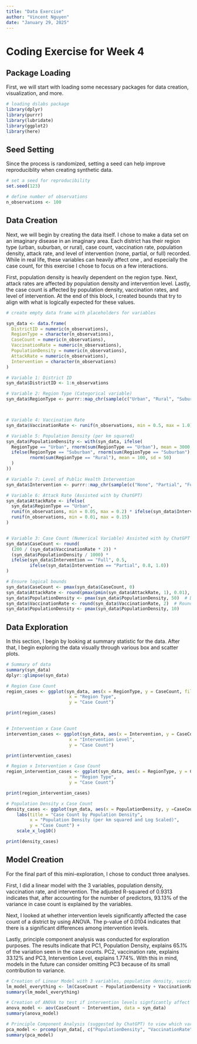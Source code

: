 ```yaml
---
title: "Data Exercise"
author: "Vincent Nguyen"
date: "January 29, 2025"
---
```


# Coding Exercise for Week 4

## Package Loading

First, we will start with loading some necessary packages for data creation, visualization, and more.

```r
# loading dslabs package
library(dplyr)
library(purrr)
library(lubridate)
library(ggplot2)
library(here)
```

## Seed Setting

Since the process is randomized, setting a seed can help improve reproduciblity when creating synthetic data.

```r
# set a seed for reproducibility
set.seed(123)

# define number of observations
n_observations <- 100

```

## Data Creation

Next, we will begin by creating the data itself. I chose to make a data set on an imaginary disease in an imaginary area. Each district has their region type (urban, suburban, or rural), case count, vaccination rate, population density, attack rate, and level of intervention (none, partial, or full) recorded. While in real life, these variables can heavily affect one , and especially the case count, for this exercise I chose to focus on a few interactions.

First, population density is heavily dependent on the region type. Next, attack rates are affected by population density and intervention level. Lastly, the case count is affected by population density, vaccination rates, and level of intervention. At the end of this block, I created bounds that try to align with what is logically expected for these values.

```r
# create empty data frame with placeholders for variables

syn_data <- data.frame(
  DistrictID = numeric(n_observations),
  RegionType = character(n_observations),
  CaseCount = numeric(n_observations),
  VaccinationRate = numeric(n_observations),
  PopulationDensity = numeric(n_observations),
  AttackRate = numeric(n_observations),
  Intervention = character(n_observations)
)

# Variable 1: District ID
syn_data$DistrictID <- 1:n_observations

# Variable 2: Region Type (Categorical variable)
syn_data$RegionType <- purrr::map_chr(sample(c("Urban", "Rural", "Suburban"), n_observations, replace = TRUE), as.character)



# Variable 4: Vaccination Rate
syn_data$VaccinationRate <- runif(n_observations, min = 0.5, max = 1.0)

# Variable 5: Population Density (per km squared)
syn_data$PopulationDensity <- with(syn_data, ifelse(
  RegionType == "Urban", rnorm(sum(RegionType == "Urban"), mean = 3000, sd = 500),
  ifelse(RegionType == "Suburban", rnorm(sum(RegionType == "Suburban"), mean = 1000, sd = 300),
         rnorm(sum(RegionType == "Rural"), mean = 100, sd = 50)
  )
))

# Variable 7: Level of Public Health Intervention
syn_data$Intervention <- purrr::map_chr(sample(c("None", "Partial", "Full"), n_observations, replace = TRUE), as.character)

# Variable 6: Attack Rate (Assisted with by ChatGPT)
syn_data$AttackRate <- ifelse(
  syn_data$RegionType == "Urban",
  runif(n_observations, min = 0.05, max = 0.2) * ifelse(syn_data$Intervention == "Full", 0.7, 1.2),
  runif(n_observations, min = 0.01, max = 0.15)
)


# Variable 3: Case Count (Numerical Variable) Assisted with by ChatGPT (moved down here to follow coding flow)
syn_data$CaseCount <- round(
  (200 / (syn_data$VaccinationRate * 2)) * 
  (syn_data$PopulationDensity / 1000) * 
  ifelse(syn_data$Intervention == "Full", 0.5, 
         ifelse(syn_data$Intervention == "Partial", 0.8, 1.0))
)

# Ensure logical bounds
syn_data$CaseCount <- pmax(syn_data$CaseCount, 0)
syn_data$AttackRate <- round(pmax(pmin(syn_data$AttackRate, 1), 0.01), 2)
syn_data$PopulationDensity <- pmax(syn_data$PopulationDensity, 50)  # Density cannot be negative
syn_data$VaccinationRate <- round(syn_data$VaccinationRate, 2)  # Round vaccination rates
syn_data$PopulationDensity <- pmax(syn_data$PopulationDensity, 10)


```

## Data Exploration

In this section, I begin by looking at summary statistic for the data. After that, I begin exploring the data visually through various box and scatter plots.

```r

# Summary of data
summary(syn_data)
dplyr::glimpse(syn_data) 

# Region Case Count
region_cases <- ggplot(syn_data, aes(x = RegionType, y = CaseCount, fill = RegionType)) + geom_boxplot() + theme_minimal() + labs(title = "Case Count by Region Type",
                        x = "Region Type",
                        y = "Case Count")

print(region_cases)


# Intervention x Case Count
intervention_cases <- ggplot(syn_data, aes(x = Intervention, y = CaseCount, fill = Intervention)) + geom_boxplot() + theme_minimal() + labs(title = "Case Count by Intervention Level",
                        x = "Intervention Level",
                        y = "Case Count")

print(intervention_cases)

# Region x Intervention x Case Count
region_intervention_cases <- ggplot(syn_data, aes(x = RegionType, y = CaseCount, fill = Intervention)) + geom_boxplot() + theme_minimal() + labs(title = "Case Count by Region Type and Intervention level",
                        x = "Region Type",
                        y = "Case Count")

print(region_intervention_cases)

# Population Density x Case Count
density_cases <- ggplot(syn_data, aes(x = PopulationDensity, y =CaseCount)) + geom_point() + theme_minimal() +
    labs(title = "Case Count by Population Density",
         x = "Population Density (per km squared and Log Scaled)",
         y = "Case Count") +
    scale_x_log10()

print(density_cases)
```

## Model Creation

For the final part of this mini-exploration, I chose to conduct three analyses.

First, I did a linear model with the 3 variables, population density, vaccination rate, and intervention. The adjusted R-squared of 0.9313 indicates that, after accounting for the number of predictors, 93.13% of the variance in case count is explained by the variables.

Next, I looked at whether intervention levels significantly affected the case count of a district by using ANOVA. The p-value of 0.0104 indicates that there is a significant differences among intervention levels.

Lastly, principle component analysis was conducted for exploration purposes. The results indicate that PC1, Population Density, explains 65.1% of the variation seen in the case counts. PC2, vaccination rate, explains 33.12% and PC3, Intervention Level, explains 1.774%. With this in mind, models in the future can consider omitting PC3 because of its small contribution to variance.

```R
# Creation of Linear Model with 3 variables, population density, vaccination rate, and intervention
lm_model_everything <- lm(CaseCount ~ PopulationDensity + VaccinationRate + Intervention, data = syn_data)
summary(lm_model_everything)

# Creation of ANOVA to test if intervention levels signficantly affect case count
anova_model <- aov(CaseCount ~ Intervention, data = syn_data)
summary(anova_model)

# Principle Component Analysis (suggested by ChatGPT) to view which variables explain the variance
pca_model <- prcomp(syn_data[, c("PopulationDensity", "VaccinationRate", "CaseCount")], center = TRUE, scale. = TRUE)
summary(pca_model)

```

```r



```
